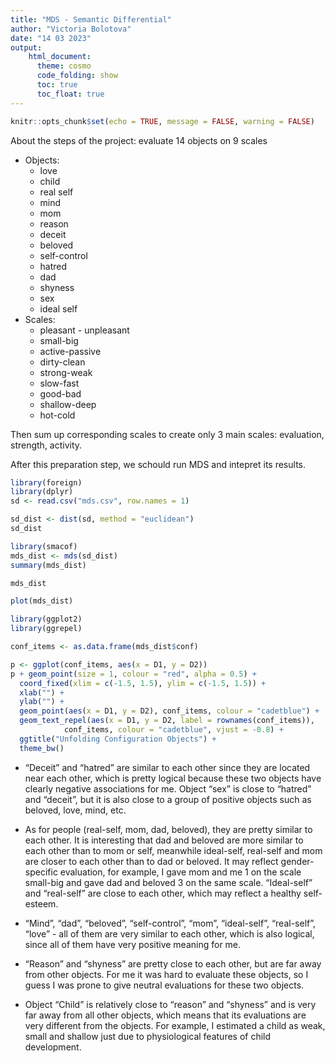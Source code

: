 ```yaml
---
title: "MDS - Semantic Differential"
author: "Victoria Bolotova"
date: "14 03 2023"
output: 
    html_document:
      theme: cosmo
      code_folding: show
      toc: true
      toc_float: true
---
```


```r
knitr::opts_chunk$set(echo = TRUE, message = FALSE, warning = FALSE)
```


About the steps of the project: evaluate 14 objects on 9 scales

- Objects:
  - love
  - child
  - real self
  - mind
  - mom
  - reason
  - deceit
  - beloved
  - self-control
  - hatred
  - dad
  - shyness
  - sex
  - ideal self

- Scales:
  - pleasant - unpleasant
  - small-big
  - active-passive
  - dirty-clean
  - strong-weak
  - slow-fast	
  - good-bad
  - shallow-deep
  - hot-cold
  
Then sum up corresponding scales to create only 3 main scales: evaluation, strength, activity.

After this preparation step, we schould run MDS and intepret its results.


```r
library(foreign)
library(dplyr)
sd <- read.csv("mds.csv", row.names = 1)
```


```r
sd_dist <- dist(sd, method = "euclidean")
sd_dist
```


```r
library(smacof)
mds_dist <- mds(sd_dist)
summary(mds_dist)
```

```r
mds_dist
```

```r
plot(mds_dist)
```

```r
library(ggplot2)
library(ggrepel) 

conf_items <- as.data.frame(mds_dist$conf)

p <- ggplot(conf_items, aes(x = D1, y = D2)) 
p + geom_point(size = 1, colour = "red", alpha = 0.5) + 
  coord_fixed(xlim = c(-1.5, 1.5), ylim = c(-1.5, 1.5)) + 
  xlab("") +
  ylab("") +
  geom_point(aes(x = D1, y = D2), conf_items, colour = "cadetblue") + 
  geom_text_repel(aes(x = D1, y = D2, label = rownames(conf_items)), 
            conf_items, colour = "cadetblue", vjust = -0.8) + 
  ggtitle("Unfolding Configuration Objects") +
  theme_bw()
```

* "Deceit" and "hatred" are similar to each other since they are located near each other, which is pretty logical because these two objects have clearly negative associations for me. Object "sex" is close to "hatred" and "deceit", but it is also close to a group of positive objects such as beloved, love, mind, etc. 

* As for people (real-self, mom, dad, beloved), they are pretty similar to each other. It is interesting that dad and beloved are more similar to each other than to mom or self, meanwhile ideal-self, real-self and mom are closer to each other than to dad or beloved. It may reflect gender-specific evaluation, for example, I gave mom and me 1 on the scale small-big and gave dad and beloved 3 on the same scale. "Ideal-self" and "real-self" are close to each other, which may reflect a healthy self-esteem. 

* "Mind", "dad", "beloved", "self-control", "mom", "ideal-self", "real-self", "love" - all of them are very similar to each other, which is also logical, since all of them have very positive meaning for me.

* "Reason" and "shyness" are pretty close to each other, but are far away from other objects. For me it was hard to evaluate these objects, so I guess I was prone to give neutral evaluations for these two objects. 

* Object "Child" is relatively close to "reason" and "shyness" and is very far away from all other objects, which means that its evaluations are very different from the objects. For example, I estimated a child as weak, small and shallow just due to physiological features of child development. 




